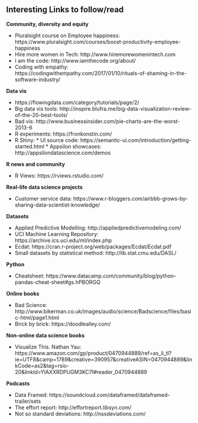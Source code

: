 ## Interesting Links to follow/read


**Community, diversity and equity**

* Pluralsight course on Employee happiness: https://www.pluralsight.com/courses/boost-productivity-employee-happiness
* Hire more women in Tech: http://www.hiremorewomenintech.com
* I am the code: http://www.iamthecode.org/about/
* Coding with empathy: https://codingwithempathy.com/2017/01/10/rituals-of-shaming-in-the-software-industry/


**Data vis**

* https://flowingdata.com/category/tutorials/page/2/
* Big data vis tools: http://inspire.blufra.me/big-data-visualization-review-of-the-20-best-tools/
* Bad vis: http://www.businessinsider.com/pie-charts-are-the-worst-2013-6
* R experiments: https://fronkonstin.com/
* R Shiny: 
        * UI source code: https://semantic-ui.com/introduction/getting-started.html
        * Appsilon showcases: http://appsilondatascience.com/demos

**R news and community**

* R Views: https://rviews.rstudio.com/

**Real-life data science projects**

* Customer service data: https://www.r-bloggers.com/airbbb-grows-by-sharing-data-scientist-knowledge/


**Datasets**

* Applied Predictive Modelling: http://appliedpredictivemodeling.com/
* UCI Machine Learning Repository: https://archive.ics.uci.edu/ml/index.php
* Ecdat: https://cran.r-project.org/web/packages/Ecdat/Ecdat.pdf
* Small datasets by statistical method: http://lib.stat.cmu.edu/DASL/


**Python**

* Cheatsheet: https://www.datacamp.com/community/blog/python-pandas-cheat-sheet#gs.hPBORGQ

**Online books**

* Bad Science: http://www.bikerman.co.uk/images/audio/science/Badscience/files/basic-html/page1.html
* Brick by brick: https://doodlealley.com/

**Non-online data science books**

* Visualize This. Nathan Yau: https://www.amazon.com/gp/product/0470944889/ref=as_li_tl?ie=UTF8&camp=1789&creative=390957&creativeASIN=0470944889&linkCode=as2&tag=rsio-20&linkId=YIAXXRDPUGM3KC7I#reader_0470944889


**Podcasts**

* Data Framed: https://soundcloud.com/dataframed/dataframed-trailer/sets
* The effort report: http://effortreport.libsyn.com/
* Not so standard deviations: http://nssdeviations.com/

